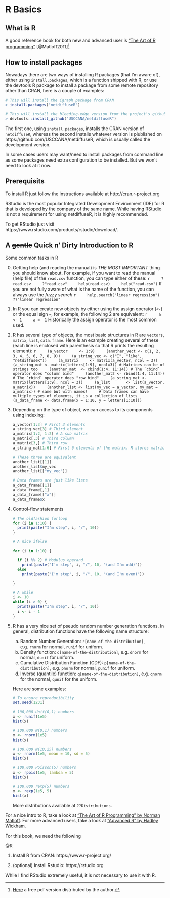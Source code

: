 # R Basics

## What is R

A good reference book for both new and advanced user is ["The Art of R programming"](https://nostarch.com/artofr.htm) [@Matloff2011]^[[Here](http://heather.cs.ucdavis.edu/~matloff/145/PLN/RMaterials/NSPpart.pdf) a free pdf version distributed by the author.]

## How to install packages

Nowadays there are two ways of installing R packages (that I'm aware of), either using `install.packages`, which is a function shipped with R, or use the devtools R package to install a package from some remote repository other than CRAN, here is a couple of examples:

```r
# This will install the igraph package from CRAN
> install.packages("netdiffuseR")

# This will install the bleeding-edge version from the project's github repo!
> devtools::install_github("USCCANA/netdiffuseR")
```

The first one, using `install.packages`, installs the CRAN version of `netdiffuseR`, whereas the second installs whatever version is plublished on https://github.com/USCCANA/netdiffuseR, which is usually called the development version.

In some cases users may want/need to install packages from command line as some packages need extra configuration to be installed. But we won't need to look at it now.

## Prerequisits

To install R just follow the instructions available at http://cran.r-project.org

RStudio is the most popular Integrated Development Environment (IDE) for R that is developed by the company of the same name. While having RStudio is not a requirement for using netdiffuseR, it is highly recommended.

To get RStudio just visit https://www.rstudio.com/products/rstudio/download/.

## A ~~gentle~~ Quick n' Dirty Introduction to R

Some common tasks in R

0.  Getting help (and reading the manual) is *THE MOST IMPORTANT* thing you should know about. For example, if you want to read the manual (help file) of the `read.csv` function, you can type either of these:
    ```r
    ?read.csv
    ?"read.csv"
    help(read.csv)
    help("read.csv")
    ```
    If you are not fully aware of what is the name of the function, you can always use the *fuzzy search*
    ```r
    help.search("linear regression")
    ??"linear regression"
    ```
    
    

1.  In R you can create new objects by either using the assign operator (`<-`) or the equal sign `=`, for example, the following 2 are equivalent:
    ```r
    a <- 1
    a =  1
    ```
    Historically the assign operator is the most common used.

2.  R has several type of objects, the most basic structures in R are `vectors`, `matrix`, `list`, `data.frame`. Here is an example creating several of these (each line is enclosed with parenthesis so that R prints the resulting element):
    ```r
    (a_vector     <- 1:9)
    (another_vect <- c(1, 2, 3, 4, 5, 6, 7, 8, 9))
    (a_string_vec <- c("I", "like", "netdiffuseR"))
    (a_matrix     <- matrix(a_vector, ncol = 3))
    (a_string_mat <- matrix(letters[1:9], ncol=3)) # Matrices can be of strings too
    (another_mat  <- cbind(1:4, 11:14)) # The `cbind` operator does "column bind"
    (another_mat2 <- rbind(1:4, 11:14)) # The `rbind` operator does "row bind"
    (a_string_mat <- matrix(letters[1:9], ncol = 3))
    (a_list       <- list(a_vector, a_matrix))
    (another_list <- list(my_vec = a_vector, my_mat = a_matrix)) # same but with names!
    # Data frames can have multiple types of elements, it is a collection of lists
    (a_data_frame <- data.frame(x = 1:10, y = letters[1:10]))
    ```
    
3.  Depending on the type of object, we can access to its components using indexing:
    ```r
    a_vector[1:3] # First 3 elements
    a_string_vec[3] # Third element
    a_matrix[1:2, 1:2] # A sub matrix
    a_matrix[,3] # Third column
    a_matrix[3,] # Third row
    a_string_mat[1:6] # First 6 elements of the matrix. R stores matrices by column.
    
    # These three are equivalent
    another_list[[1]]
    another_list$my_vec
    another_list[["my_vec"]]
    
    # Data frames are just like lists
    a_data_frame[[1]]
    a_data_frame[,1]
    a_data_frame[["x"]]
    a_data_frame$x
    ```
    
4.  Control-flow statements
    ```r
    # The oldfashion forloop
    for (i in 1:10) {
      print(paste("I'm step", i, "/", 10))
    }
    
    # A nice ifelse
    
    for (i in 1:10) {
      
      if (i %% 2) # Modulus operand
        print(paste("I'm step", i, "/", 10, "(and I'm odd)"))
      else
        print(paste("I'm step", i, "/", 10, "(and I'm even)"))
      
    }
    
    # A while
    i <- 10
    while (i > 0) {
      print(paste("I'm step", i, "/", 10))
      i <- i - 1
    }
    ```

5.  R has a very nice set of pseudo random number generation functions. In general, distribution functions have the following name structure:
    a.  Random Number Generation: `r[name-of-the-distribution]`, e.g. `rnorm` for normal, `runif` for uniform.
    b.  Density function: `d[name-of-the-distribution]`, e.g. `dnorm` for normal, `dunif` for uniform.
    c.  Cumulative Distribution Function (CDF): `p[name-of-the-distribution]`, e.g. `pnorm` for normal, `punif` for uniform.
    d.  Inverse (quantile) function: `q[name-of-the-distribution]`, e.g. `qnorm` for the normal, `qunif` for the uniform.
    
    Here are some examples:
     
    ```r
    # To ensure reproducibility
    set.seed(1231)
    
    # 100,000 Unif(0,1) numbers
    x <- runif(1e5)
    hist(x)
    
    # 100,000 N(0,1) numbers
    x <- rnorm(1e5)
    hist(x)
    
    # 100,000 N(10,25) numbers
    x <- rnorm(1e5, mean = 10, sd = 5)
    hist(x)
    
    # 100,000 Poisson(5) numbers
    x <- rpois(1e5, lambda = 5)
    hist(x)
    
    # 100,000 rexp(5) numbers
    x <- rexp(1e5, 5)
    hist(x)
    ```
    
    More distributions available at `??Distributions`.

For a nice intro to R, take a look at ["The Art of R Programming" by Norman Matloff](https://nostarch.com/artofr.htm). For more advanced users, take a look at ["Advanced R" by Hadley Wickham](http://adv-r.had.co.nz/).
    


For this book, we need the following

@R

1.  Install R  from CRAN: https://www.r-project.org/

2.  (optional) Install Rstudio: https://rstudio.org

While I find RStudio extremely useful, it is not necessary to use it with R.


